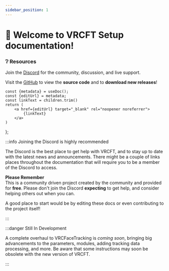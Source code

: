 ```yaml
---
sidebar_position: 1
---
```


# 👀 Welcome to VRCFT Setup documentation!

### ❔ Resources

Join the [Discord](https://discord.gg/vrcft) for the community, discussion, and live support.

Visit the [GitHub](https://github.com/benaclejames/VRCFaceTracking/tree/v4.0.0) to view the **source code** and to **download new releases**!


    const {metadata} = useDoc();
    const {editUrl} = metadata;
    const linkText = children.trim()
    return (
        <a href={editUrl} target="_blank" rel="noopener noreferrer">
            {linkText}
        </a>
    )
};

:::info Joining the Discord is highly recommended

The Discord is the best place to get help with VRCFT, and to stay up to date with the latest news and announcements.
There might be a couple of links places throughout the documentation that will require you to be a member of the Discord to access.

**Please Remember**<br/>
This is a community driven project created by the community and provided for **free**.
Please don't join the Discord **expecting** to get help, and consider helping others out when you can.

A good place to start would be <EditUrl>by editing these docs</EditUrl> or even contributing to the project itself!

:::

:::danger Still In Development

A complete overhaul to VRCFaceTracking is *coming soon*, bringing big advancements to the parameters, modules, adding tracking data processing, and more.
Be aware that some instructions may soon be obsolete with the new version of VRCFT. 

:::